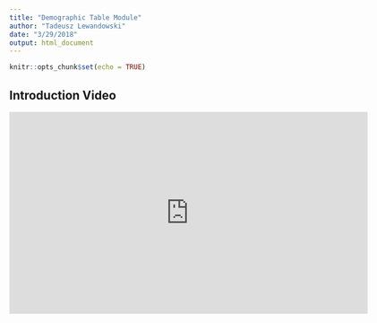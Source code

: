 ```yaml
---
title: "Demographic Table Module"
author: "Tadeusz Lewandowski"
date: "3/29/2018"
output: html_document
---
```


```r
knitr::opts_chunk$set(echo = TRUE)
```

## Introduction Video

<iframe id="kmsembed-1_p52sgyt0" width="640" height="360" src="https://streamingmedia.roche.com/embed/secure/iframe/entryId/1_p52sgyt0/uiConfId/38807381" class="kmsembed" allowfullscreen webkitallowfullscreen mozAllowFullScreen frameborder="0" title="Kaltura Player"></iframe>